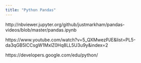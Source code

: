```yaml
---
title: "Python Pandas"
---
```


http://nbviewer.jupyter.org/github/justmarkham/pandas-videos/blob/master/pandas.ipynb


https://www.youtube.com/watch?v=5_QXMwezPJE&list=PL5-da3qGB5ICCsgW1MxlZ0Hq8LL5U3u9y&index=2



https://developers.google.com/edu/python/